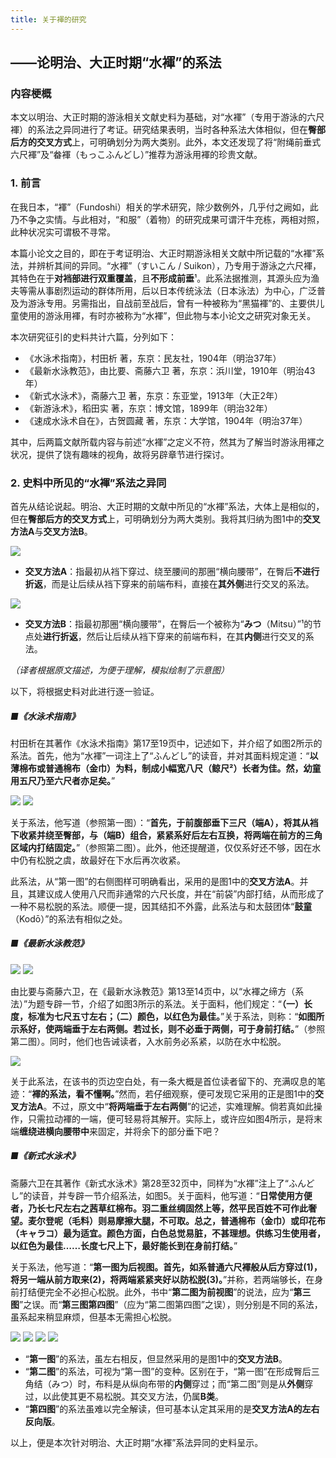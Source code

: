 ```yaml
---
title: 关于褌的研究
---
```



## ——论明治、大正时期“水褌”的系法

### 内容梗概

本文以明治、大正时期的游泳相关文献史料为基础，对“水褌”（专用于游泳的六尺褌）的系法之异同进行了考证。研究结果表明，当时各种系法大体相似，但在**臀部后方的交叉方式**上，可明确划分为两大类别。此外，本文还发现了将“附绳前垂式六尺褌”及“畚褌（もっこふんどし）”推荐为游泳用褌的珍贵文献。

### 1. 前言

在我日本，“褌”（Fundoshi）相关的学术研究，除少数例外，几乎付之阙如，此乃不争之实情。与此相对，“和服”（着物）的研究成果可谓汗牛充栋，两相对照，此种状况实可谓极不寻常。

本篇小论文之目的，即在于考证明治、大正时期游泳相关文献中所记载的“水褌”系法，并辨析其间的异同。“水褌”（すいこん / Suikon），乃专用于游泳之六尺褌，其特色在于**对裆部进行双重覆盖**，且**不形成前垂**¹。此系法据推测，其源头应为渔夫等需从事剧烈运动的群体所用，后以日本传统泳法（日本泳法）为中心，广泛普及为游泳专用。另需指出，自战前至战后，曾有一种被称为“黑猫褌”的、主要供儿童使用的游泳用褌，有时亦被称为“水褌”，但此物与本小论文之研究对象无关。

本次研究征引的史料共计六篇，分列如下：

*   《水泳术指南》，村田析 著，东京：民友社，1904年（明治37年）
*   《最新水泳教范》，由比要、斋藤六卫 著，东京：浜川堂，1910年（明治43年）
*   《新式水泳术》，斋藤六卫 著，东京：东亚堂，1913年（大正2年）
*   《新游泳术》，稻田实 著，东京：博文馆，1899年（明治32年）
*   《速成水泳术自在》，古贺圆藏 著，东京：大学馆，1904年（明治37年）

其中，后两篇文献所载内容与前述“水褌”之定义不符，然其为了解当时游泳用褌之状况，提供了饶有趣味的视角，故将另辟章节进行探讨。

### 2. 史料中所见的“水褌”系法之异同

首先从结论说起。明治、大正时期的文献中所见的“水褌”系法，大体上是相似的，但在**臀部后方的交叉方式**上，可明确划分为两大类别。我将其归纳为图1中的**交叉方法A**与**交叉方法B**。

<Image src="https://ik.imagekit.io/dgfwhfvkn/tabi/6a_07_waifu2x_noise3_scale4x_YCSQCYUNR.avif?updatedAt=1739672330365" client:visible/>

*   **交叉方法A**：指最初从裆下穿过、绕至腰间的那圈“横向腰带”，在臀后**不进行折返**，而是让后续从裆下穿来的前端布料，直接在**其外侧**进行交叉的系法。

<Image src="https://res.cloudinary.com/dkhp3hucr/image/upload/f_auto,q_auto/v1/Tabi/2_waifu2x_noise3_scale4x_2025.7.5-19.51.21_a8tlkl" client:visible/>

*   **交叉方法B**：指最初那圈“横向腰带”，在臀后一个被称为“**みつ**（Mitsu）”¹的节点处**进行折返**，然后让后续从裆下穿来的前端布料，在其**内侧**进行交叉的系法。

*（译者根据原文描述，为便于理解，模拟绘制了示意图）*

以下，将根据史料对此进行逐一验证。

##### **■《水泳术指南》**

村田析在其著作《水泳术指南》第17至19页中，记述如下，并介绍了如图2所示的系法。首先，他为“水褌”一词注上了“ふんどし”的读音，并对其面料规定道：“**以薄棉布或普通棉布（金巾）为料，制成小幅宽八尺（鲸尺²）长者为佳。然，幼童用五尺乃至六尺者亦足矣。**”

<Image src="https://res.cloudinary.com/dkhp3hucr/image/upload/f_auto,q_auto/v1/Tabi/3_waifu2x_noise3_scale4x_2025.7.5-20.1.27_psf9xq" client:visible/>
<Image src="https://res.cloudinary.com/dkhp3hucr/image/upload/f_auto,q_auto/v1/Tabi/4_waifu2x_noise3_scale4x_2025.7.5-20.1.30_sjpdu5" client:visible/>

关于系法，他写道（参照第一图）：“**首先，于前腹部垂下三尺（端A），将其从裆下收紧并绕至臀部，与（端B）组合，紧紧系好后左右互换，将两端在前方的三角区域内打结固定。**”（参照第二图）。此外，他还提醒道，仅仅系好还不够，因在水中仍有松脱之虞，故最好在下水后再次收紧。

此系法，从“第一图”的右侧图样可明确看出，采用的是图1中的**交叉方法A**。并且，其建议成人使用八尺而非通常的六尺长度，并在“前袋”内部打结，从而形成了一种不易松脱的系法。顺便一提，因其结扣不外露，此系法与和太鼓团体“**鼓童**（Kodō）”的系法有相似之处。

##### **■《最新水泳教范》**

<Image src="https://res.cloudinary.com/dkhp3hucr/image/upload/f_auto,q_auto/v1/Tabi/5_waifu2x_noise3_scale4x_2025.7.5-20.7.49_zma9ew" client:visible/>
<Image src="https://res.cloudinary.com/dkhp3hucr/image/upload/f_auto,q_auto/v1/Tabi/6_waifu2x_noise3_scale4x_2025.7.5-20.7.51_kvylj6" client:visible/>

由比要与斋藤六卫，在《最新水泳教范》第13至14页中，以“水褌之缔方（系法）”为题专辟一节，介绍了如图3所示的系法。关于面料，他们规定：“**（一）长度，标准为七尺五寸左右；（二）颜色，以红色为最佳。**”关于系法，则称：“**如图所示系好，使两端垂于左右两侧。若过长，则不必垂于两侧，可于身前打结。**”（参照第二图）。同时，他们也告诫读者，入水前务必系紧，以防在水中松脱。

<Image src="https://ik.imagekit.io/dgfwhfvkn/tabi/6a_09_waifu2x_noise3_scale4x_-GJRw1P7R.avif?updatedAt=1739672334191" client:visible/>

关于此系法，在该书的页边空白处，有一条大概是首位读者留下的、充满叹息的笔迹：“**褌的系法，看不懂啊。**”然而，若仔细观察，便可发现它采用的正是图1中的**交叉方法A**。不过，原文中“**将两端垂于左右两侧**”的记述，实难理解。倘若真如此操作，只需拉动褌的一端，便可轻易将其解开。实际上，或许应如图4所示，是将末端**缠绕进横向腰带中**来固定，并将余下的部分垂下吧？

##### **■《新式水泳术》**

斋藤六卫在其著作《新式水泳术》第28至32页中，同样为“水褌”注上了“ふんどし”的读音，并专辟一节介绍系法，如图5。关于面料，他写道：“**日常使用方便者，乃长七尺左右之茜草红棉布。羽二重丝绸固然上等，然平民百姓不可作此奢望。麦尔登呢（毛料）则易摩擦大腿，不可取。总之，普通棉布（金巾）或印花布（キャラコ）最为适宜。颜色方面，白色总觉易脏，不甚理想。供练习生使用者，以红色为最佳……长度七尺上下，最好能长到在身前打结。**”

关于系法，他写道：“**第一图为后视图。首先，如系普通六尺褌般从后方穿过(1)，将另一端从前方取来(2)，将两端紧紧夹好以防松脱(3)。**”并称，若两端够长，在身前打结便完全不必担心松脱。此外，书中“**第二图为前视图**”的说法，应为“**第三图**”之误。而“**第三图第四图**”（应为“第二图第四图”之误），则分别是不同的系法，虽系起来稍显麻烦，但基本无需担心松脱。

<Image src="https://res.cloudinary.com/dkhp3hucr/image/upload/f_auto,q_auto/v1/Tabi/8_waifu2x_noise3_scale4x_2025.7.5-20.36.36_j0d6ow" client:visible/>
<Image src="https://res.cloudinary.com/dkhp3hucr/image/upload/f_auto,q_auto/v1/Tabi/9_waifu2x_noise3_scale4x_2025.7.5-20.36.29_gvauvj" client:visible/>
<Image src="https://res.cloudinary.com/dkhp3hucr/image/upload/f_auto,q_auto/v1/Tabi/10_waifu2x_noise3_scale4x_2025.7.5-20.36.44_lha2am" client:visible/>
<Image src="https://res.cloudinary.com/dkhp3hucr/image/upload/f_auto,q_auto/v1/Tabi/11_waifu2x_noise3_scale4x_2025.7.5-20.36.38_tyxthz" client:visible/>

*   “**第一图**”的系法，虽左右相反，但显然采用的是图1中的**交叉方法B**。
*   “**第二图**”的系法，可视为“第一图”的变种。区别在于，“第一图”在形成臀后三角结（みつ）时，布料是从纵向布带的**内侧**穿过；而“第二图”则是从**外侧**穿过，以此使其更不易松脱。其交叉方法，仍属**B类**。
*   “**第四图**”的系法虽难以完全解读，但可基本认定其采用的是**交叉方法A的左右反向版**。

以上，便是本次针对明治、大正时期“水褌”系法异同的史料呈示。